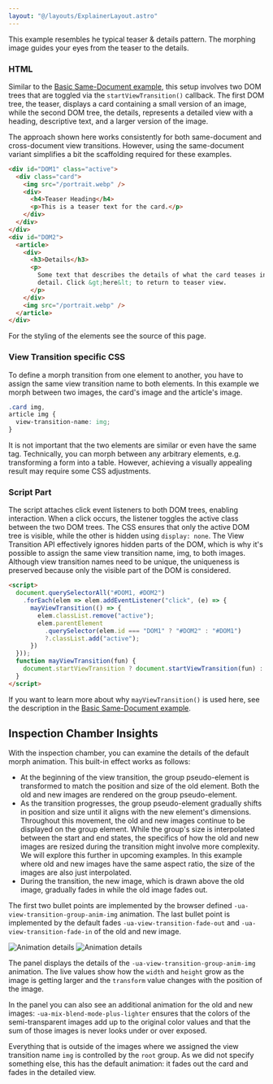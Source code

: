 ```yaml
---
layout: "@/layouts/ExplainerLayout.astro"
---
```


This example resembles he typical teaser & details pattern. The morphing image guides your eyes from the teaser to the details.

### HTML

Similar to the [Basic Same-Document example](/demo/BasicS/), this setup involves two DOM trees that are toggled via the `startViewTransition()` callback. The first DOM tree, the teaser, displays a card containing a small version of an image, while the second DOM tree, the details, represents a detailed view with a heading, descriptive text, and a larger version of the image.

The approach shown here works consistently for both same-document and cross-document view transitions. However, using the same-document variant simplifies a bit the scaffolding required for these examples.

```html
<div id="DOM1" class="active">
  <div class="card">
    <img src="/portrait.webp" />
    <div>
      <h4>Teaser Heading</h4>
      <p>This is a teaser text for the card.</p>
    </div>
  </div>
</div>
<div id="DOM2">
  <article>
    <div>
      <h3>Details</h3>
      <p>
        Some text that describes the details of what the card teases in more
        detail. Click &gt;here&lt; to return to teaser view.
      </p>
    </div>
    <img src="/portrait.webp" />
  </article>
</div>
```

For the styling of the elements see the source of this page.

### View Transition specific CSS

To define a morph transition from one element to another, you have to assign the same view transition name to both elements. In this example we morph between two images, the card's image and the article's image.

```css
.card img,
article img {
  view-transition-name: img;
}
```

It is not important that the two elements are similar or even have the same tag. Technically, you can morph between any arbitrary elements, e.g. transforming a form into a table. However, achieving a visually appealing result may require some CSS adjustments.

### Script Part

The script attaches click event listeners to both DOM trees, enabling interaction. When a click occurs, the listener toggles the active class between the two DOM trees. The CSS ensures that only the active DOM tree is visible, while the other is hidden using `display: none`. The View Transition API effectively ignores hidden parts of the DOM, which is why it's possible to assign the same view transition name, img, to both images. Although view transition names need to be unique, the uniqueness is preserved because only the visible part of the DOM is considered.

```html
<script>
  document.querySelectorAll("#DOM1, #DOM2")
    .forEach(elem => elem.addEventListener("click", (e) => {
      mayViewTransition(() => {
        elem.classList.remove("active");
        elem.parentElement
          .querySelector(elem.id === "DOM1" ? "#DOM2" : "#DOM1")
          ?.classList.add("active");
      })
  }));
  function mayViewTransition(fun) {
    document.startViewTransition ? document.startViewTransition(fun) : fun();
  }
</script>
````


If you want to learn more about why `mayViewTransition()` is used here, see the description in the [Basic Same-Document example](/demo/BasicS/).


## Inspection Chamber Insights

With the inspection chamber, you can examine the details of the default morph animation. This built-in effect works as follows:

- At the beginning of the view transition, the group pseudo-element is transformed to match the position and size of the old element. Both the old and new images are rendered on the group pseudo-element.
- As the transition progresses, the group pseudo-element gradually shifts in position and size until it aligns with the new element's dimensions. Throughout this movement, the old and new images continue to be displayed on the group element. While the group's size is interpolated between the start and end states, the specifics of how the old and new images are resized during the transition might involve more complexity. We will explore this further in upcoming examples. In this example where old and new images have the same aspect ratio, the size of the images are also just interpolated.
- During the transition, the new image, which is drawn above the old image, gradually fades in while the old image fades out.




The first two bullet points are implemented by the browser defined `-ua-view-transition-group-anim-img` animation. The last bullet point is implemented by the default fades `-ua-view-transition-fade-out` and `-ua-view-transition-fade-in` of the old and new image.

<span class="light:sl-hidden">![Animation details](_IMan-dark.png)</span>
<span class="dark:sl-hidden">![Animation details](_IMan-light.png)</span>

The panel displays the details of the `-ua-view-transition-group-anim-img` animation. The live values show how the `width` and `height` grow as the image is getting larger and the `transform` value changes with the position of the image.

In the panel you can also see an additional animation for the old and new images: `-ua-mix-blend-mode-plus-lighter` ensures that the colors of the semi-transparent images add up to the original color values and that the sum of those images is never looks under or over exposed.

Everything that is outside of the images where we assigned the view transition name `img` is controlled by the `root` group. As we did not specify something else, this has the default animation: it fades out the card and fades in the detailed view.